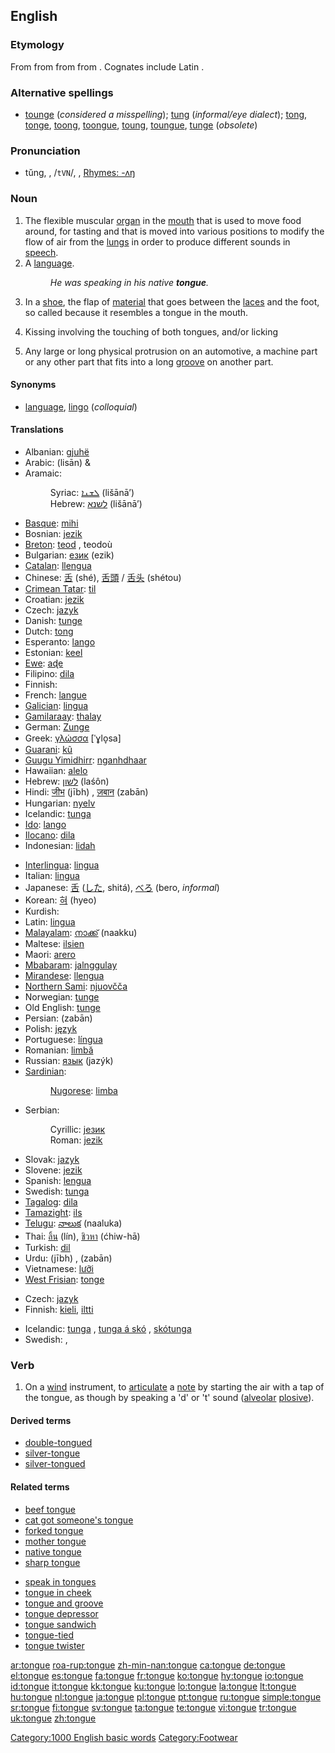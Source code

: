{{wikipedia}}
==English==

===Etymology===
From {{etyl|enm|en}} from {{etyl|ang|en}} {{term|tunge|lang=ang}} from {{proto|Germanic|tungōn|lang=en}} from {{proto|Indo-European|dn̥ǵʰwéh₂s}}. Cognates include Latin {{term|lingua|lang=la}}.

===Alternative spellings===
* [[tounge]] (''considered a misspelling''); [[tung]] (''informal/eye dialect''); [[tong]], [[tonge]], [[toong]], [[toongue]], [[toung]], [[toungue]], [[tunge]] (''obsolete'')

===Pronunciation===
* tŭng, {{IPA|/tʌŋ/}}, /<tt>tVN</tt>/, {{audio|en-us-tongue.ogg|Audio (US)}}, [[Rhymes:English:-ʌŋ|Rhymes: -ʌŋ]]

===Noun===
{{en-noun}}

# The flexible muscular [[organ]] in the [[mouth]] that is used to move food around, for tasting and that is moved into various positions to modify the flow of air from the [[lung]]s in order to produce different sounds in [[speech]].
# A [[language]].
#: ''He was speaking in his native '''tongue'''.''
# In a [[shoe]], the flap of [[material]] that goes between the [[laces]] and the foot, so called because it resembles a tongue in the mouth.
# {{slang}} Kissing involving the touching of both tongues, and/or licking
# Any large or long physical protrusion on an automotive, a machine part or any other part that fits into a long [[groove]] on another part.

====Synonyms====
* {{sense|language}} [[language]], [[lingo]] (''colloquial'')

====Translations====
{{trans-top|organ}}
* Albanian: [[gjuhë]] {{f}}
* Arabic: {{Arab|[[لسان]]}} (lisān) {{m}} & {{f}}
* Aramaic:
*: Syriac: [[ܠܫܢܐ]] (lišānā’) {{m}}
*: Hebrew: [[לשנא]] (lišānā’) {{m}}
* [[Basque]]: [[mihi]]
* Bosnian: [[jezik]] {{m}}
* [[Breton]]: [[teod]] {{m}}, teodoù {{p}}
* Bulgarian: [[език]] (ezik) {{m}}
* [[Catalan]]: [[llengua]] {{f}}
* Chinese: [[舌]] (shé), [[舌頭]] / [[舌头]] (shétou)
* [[Crimean Tatar]]: [[til]]
* Croatian: [[jezik]] {{m}}
* Czech: [[jazyk]] {{m}}
* Danish: [[tunge]] {{c}}
* Dutch: [[tong]] {{f}}
* Esperanto: [[lango]]
* Estonian: [[keel]]
* [[Ewe]]: [[aɖe]] {{n}}
* Filipino: [[dila]]
* Finnish: {{t|fi|kieli}}
* French: [[langue#French|langue]] {{f}}
* [[Galician]]: [[lingua]] {{f}}
* [[Gamilaraay]]: [[thalay]]
* German: [[Zunge]] {{f}}
* Greek: [[γλώσσα]] [ˈɣlo̞sa] {{f}}
* [[Guarani]]: [[kũ]]
* [[Guugu Yimidhirr]]: [[nganhdhaar]]
* Hawaiian: [[alelo]]
* Hebrew: [[לשון]] (laśôn) {{f}}
* Hindi: [[जीभ]] (jībh) {{f}}, [[ज़बान]] (zabān) {{f}}
* Hungarian: [[nyelv]]
* Icelandic: [[tunga]] {{f}}
* [[Ido]]: [[lango]]
* [[Ilocano]]: [[dila]]
* Indonesian: [[lidah]]
{{trans-mid}}
* [[Interlingua]]: [[lingua#Interlingua|lingua]]
* Italian: [[lingua#Italian|lingua]] {{f}}
* Japanese: [[舌]] ([[した]], shitá), [[べろ]] (bero, ''informal'')
* Korean: [[혀]] (hyeo)
* Kurdish: {{KUchar|[[زمان]]}}
* Latin: [[lingua]] {{f}}
* [[Malayalam]]: [[നാക്ക്]] (naakku)
* Maltese: [[ilsien]] {{m}}
* Maori: [[arero]]
* [[Mbabaram]]: [[jalnggulay]]
* [[Mirandese]]: [[llengua]] {{f}}
* [[Northern Sami]]: [[njuovčča]]
* Norwegian: [[tunge]]
* Old English: [[tunge]]
* Persian: {{fa-Arab|[[زبان]]}} (zabān)
* Polish: [[język]] {{m}}
* Portuguese: [[língua]] {{f}}
* Romanian: [[limbă]] {{f}}
* Russian: [[язык]] (jazýk) {{m}}
* [[Sardinian]]:
*: [[Nugorese]]: [[limba]] {{f}}
* Serbian:
*: Cyrillic: [[језик]] {{m}}
*: Roman: [[jezik]] {{m}}
* Slovak: [[jazyk]] {{m}}
* Slovene: [[jezik]] {{m}}
* Spanish: [[lengua]] {{f}}
* Swedish: [[tunga]] {{c}}
* [[Tagalog]]: [[dila]]
* [[Tamazight]]: [[ils]]
* [[Telugu]]: [[నాలుక]] (naaluka)
* Thai: [[ลิ้น]] (lín), [[ชิวหา]] (ćhiw-hā)
* Turkish: [[dil]]
* Urdu: {{ur-Arab|[[جیبھ]]}} (jībh) {{f}}, {{ur-Arab|[[زبان]]}} (zabān) {{f}}
* Vietnamese: [[lưỡi]]
* [[West Frisian]]: [[tonge]]
{{trans-bottom}}

{{trans-see|language}}
{{trans-top|flap in a shoe}}
* Czech: [[jazyk]] {{m}}
* Finnish: [[kieli]], [[iltti]]
{{trans-mid}}
* Icelandic: [[tunga]] {{f}}, [[tunga á skó]] {{f}}, [[skótunga]] {{f}}
* Swedish: {{t|sv|plös|c}}, {{t|sv|tunga|c}}
{{trans-bottom}}

===Verb===
{{en-verb|tongues|tonguing|tongued}}

# {{music}} On a [[wind]] instrument, to [[articulate]] a [[note]] by starting the air with a tap of the tongue, as though by speaking a 'd' or 't' sound ([[alveolar]] [[plosive]]).

====Derived terms====
* [[double-tongued]]
* [[silver-tongue]]
* [[silver-tongued]]

====Related terms====
{{top2}}
* [[beef tongue]]
* [[cat got someone's tongue]]
* [[forked tongue]]
* [[mother tongue]]
* [[native tongue]]
* [[sharp tongue]]
{{mid2}}
* [[speak in tongues]]
* [[tongue in cheek]]
* [[tongue and groove]]
* [[tongue depressor]]
* [[tongue sandwich]]<!--slang for a kiss in which the tongue is inserted into one's partner's mouth; synonym: French kiss-->
* [[tongue-tied]]
* [[tongue twister]]
<!-- move this to "tongue and groove if found to be legitimate: *[[tongue-and-groove merchant]] = a
lesbian, with reference to cunnilingus-->
{{bottom}}

[[Category:1000 English basic words]]
[[Category:Footwear]]

[[ar:tongue]]
[[roa-rup:tongue]]
[[zh-min-nan:tongue]]
[[ca:tongue]]
[[de:tongue]]
[[el:tongue]]
[[es:tongue]]
[[fa:tongue]]
[[fr:tongue]]
[[ko:tongue]]
[[hy:tongue]]
[[io:tongue]]
[[id:tongue]]
[[it:tongue]]
[[kk:tongue]]
[[ku:tongue]]
[[lo:tongue]]
[[la:tongue]]
[[lt:tongue]]
[[hu:tongue]]
[[nl:tongue]]
[[ja:tongue]]
[[pl:tongue]]
[[pt:tongue]]
[[ru:tongue]]
[[simple:tongue]]
[[sr:tongue]]
[[fi:tongue]]
[[sv:tongue]]
[[ta:tongue]]
[[te:tongue]]
[[vi:tongue]]
[[tr:tongue]]
[[uk:tongue]]
[[zh:tongue]]